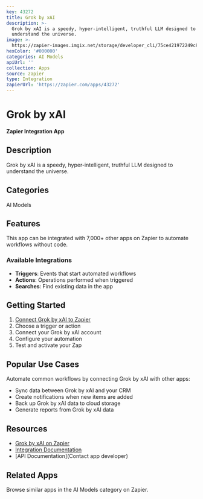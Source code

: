 ```yaml
---
key: 43272
title: Grok by xAI
description: >-
  Grok by xAI is a speedy, hyper-intelligent, truthful LLM designed to
  understand the universe.
image: >-
  https://zapier-images.imgix.net/storage/developer_cli/75ce421972249c8a58ca5938ea515d9b.png?auto=format%2Ccompress&ixlib=python-3.0.0&q=50
hexColor: '#000000'
categories: AI Models
apiUrl: ''
collection: Apps
source: zapier
type: Integration
zapierUrl: 'https://zapier.com/apps/43272'
---
```

# Grok by xAI

**Zapier Integration App**

## Description

Grok by xAI is a speedy, hyper-intelligent, truthful LLM designed to understand the universe.

## Categories

AI Models

## Features

This app can be integrated with 7,000+ other apps on Zapier to automate workflows without code.

### Available Integrations

- **Triggers**: Events that start automated workflows
- **Actions**: Operations performed when triggered
- **Searches**: Find existing data in the app

## Getting Started

1. [Connect Grok by xAI to Zapier](https://zapier.com/apps/43272)
2. Choose a trigger or action
3. Connect your Grok by xAI account
4. Configure your automation
5. Test and activate your Zap

## Popular Use Cases

Automate common workflows by connecting Grok by xAI with other apps:

- Sync data between Grok by xAI and your CRM
- Create notifications when new items are added
- Back up Grok by xAI data to cloud storage
- Generate reports from Grok by xAI data

## Resources

- [Grok by xAI on Zapier](https://zapier.com/apps/43272)
- [Integration Documentation](https://zapier.com/apps/43272/integrations)
- [API Documentation](Contact app developer)

## Related Apps

Browse similar apps in the AI Models category on Zapier.
